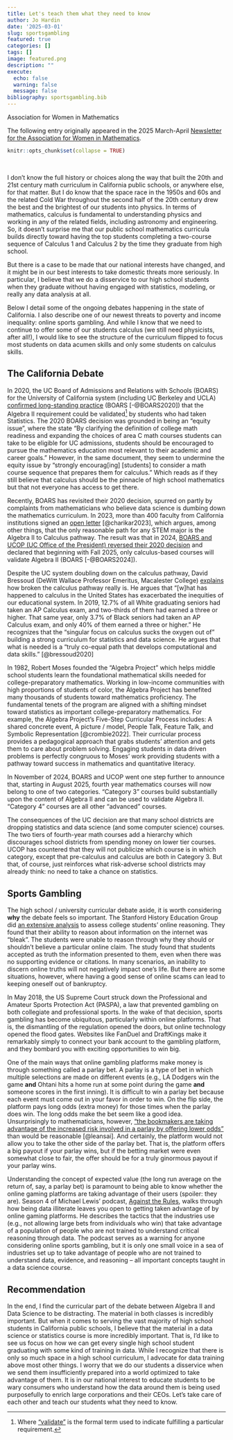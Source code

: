 ```yaml
---
title: Let's teach them what they need to know
author: Jo Hardin
date: '2025-03-01'
slug: sportsgambling
featured: true
categories: []
tags: []
image: featured.png
description: ""
execute:
  echo: false
  warning: false
  message: false
bibliography: sportsgambling.bib
---
```




:::{.blog}
::::{.blog-header}
Association for Women in Mathematics
::::

::::{.blog-container}

The following entry originally appeared in the 2025 March-April <a href = "https://awm-math.org/publications/newsletter/" target = "_blank">Newsletter for the Association for Women in Mathematics</a>.

::::
:::
 
<!-- image source: https://commons.wikimedia.org/wiki/File:Sports_and_games.svg -->

```r
knitr::opts_chunk$set(collapse = TRUE)
```

<br/>


I don't know the full history or choices along the way that built the 20th and 21st century math curriculum in California public schools, or anywhere else, for that matter.  But I do know that the space race in the 1950s and 60s and the related Cold War throughout the second half of the 20th century drew the best and the brightest of our students into physics.  In terms of mathematics, calculus is fundamental to understanding physics and working in any of the related fields, including astronomy and engineering. So, it doesn't surprise me that our public school mathematics curricula builds directly toward having the top students completing a two-course sequence of Calculus 1 and Calculus 2 by the time they graduate from high school.

But there is a case to be made that our national interests have changed, and it might be in our best interests to take domestic threats more seriously. In particular, I believe that we do a disservice to our high school students when they graduate without having engaged with statistics, modeling, or really any data analysis at all.  

Below I detail some of the ongoing debates happening in the state of California. I also describe one of our newest threats to poverty and income inequality: online sports gambling.  And while I know that we need to continue to offer some of our students calculus (we still need physicists, after all!), I would like to see the structure of the curriculum flipped to focus most students on data acumen skills and only some students on calculus skills.


## The California Debate

In 2020, the UC Board of Admissions and Relations with Schools (BOARS) for the University of California system (including UC Berkeley and UCLA) <a href = "https://senate.universityofcalifornia.edu/_files/committees/boars/documents/statement-on-mathematics-preparation-for-uc.pdf" target = "_blank">confirmed long-standing practice</a> (BOARS [-@BOARS2020]) that the Algebra II requirement could be validated^[Where <a href = "https://admission.universityofcalifornia.edu/counselors/_files/documents/quick-reference-guide-to-uc-admissions.pdf" target = "_blank">"validate"</a> is the formal term used to indicate fulfilling a particular requirement.] by students who had taken Statistics. The 2020 BOARS decision was grounded in being an "equity issue", where the state "By clarifying the definition of college math readiness and expanding the choices of area C math courses students can take to be eligible for UC admissions, students should be encouraged to pursue the mathematics education most relevant to their academic and career goals."  However, in the same document, they seem to undermine the equity issue by "strongly encourag[ing] [students] to consider a math course sequence that prepares them for calculus."  Which reads as if they still believe that calculus should be the pinnacle of high school mathematics but that not everyone has access to get there.

Recently, BOARS has revisited their 2020 decision, spurred on partly by complaints from mathematicians who believe data science is dumbing down the mathematics curriculum.  In 2023, more than 400 faculty from California institutions signed an <a href = "https://sites.google.com/view/mathindatamatters/home" target = "_blank">open letter</a> [@charikar2023], which argues, among other things, that the only reasonable path for any STEM major is the Algebra II to Calculus pathway.  The result was that in 2024, <a href = "https://senate.universityofcalifornia.edu/_files/committees/boars/documents/boarsacwphase1report-20240221.pdf" target = "_blank">BOARS and UCOP (UC Office of the President) reversed their 2020 decision</a> and declared that beginning with Fall 2025, only calculus-based courses will validate Algebra II (BOARS [-@BOARS2024]).  

Despite the UC system doubling down on the calculus pathway, David Bressoud (DeWitt Wallace Professor Emeritus, Macalester College) <a href = "https://www.mathvalues.org/masterblog/launchings20201001" target = "_blank">explains</a> how broken the calculus pathway really is. He argues that "[w]hat has happened to calculus in the United States has exacerbated the inequities of our educational system. In 2019, 12.7% of all White graduating seniors had taken an AP Calculus exam, and two-thirds of them had earned a three or higher. That same year, only 3.7% of Black seniors had taken an AP Calculus exam, and only 40% of them earned a three or higher." He recognizes that the "singular focus on calculus sucks the oxygen out of" building a strong curriculum for statistics and data science.  He argues that what is needed is a "truly co-equal path that develops computational and data skills." [@bressoud2020]

In 1982, Robert Moses founded the "Algebra Project" which helps middle school students learn the foundational mathematical skills needed for college-preparatory mathematics. Working in low-income communities with high proportions of students of color, the Algebra Project has benefited many thousands of students toward mathematics proficiency. The fundamental tenets of the program are aligned with a shifting mindset toward statistics as important college-preparatory mathematics. For example, the Algebra Project's Five-Step Curricular Process includes: A shared concrete event, A picture / model, People Talk, Feature Talk, and Symbolic Representation [@crombie2022]. Their curricular process provides a pedagogical approach that grabs students' attention and gets them to care about problem solving. Engaging students in data driven problems is perfectly congruous to Moses' work providing students with a pathway toward success in mathematics and quantitative literacy. 


In November of 2024, BOARS and UCOP went one step further to announce that, starting in August 2025, fourth year mathematics courses will now belong to one of two categories. "Category 3" courses build substantially upon the content of Algebra II and can be used to validate Algebra II. "Category 4" courses are all other "advanced" courses.  

<!--
**need a full reference:** https://hs-articulation.ucop.edu/guide/a-g-subject-requirements/c-mathematics/-->

The consequences of the UC decision are that many school districts are dropping statistics and data science (and some computer science) courses. The two tiers of fourth-year math courses add a hierarchy which discourages school districts from spending money on lower tier courses. UCOP has countered that they will not publicize which course is in which category, except that pre-calculus and calculus are both in Category 3. But that, of course, just reinforces what risk-adverse school districts may already think: no need to take a chance on statistics. 


## Sports Gambling

The high school / university curricular debate aside, it is worth considering **why** the debate feels so important. The Stanford History Education Group did <a href = "https://stacks.stanford.edu/file/druid:fv751yt5934/SHEG%20Evaluating%20Information%20Online.pdf" target = "_blank">an extensive analysis</a> to assess college students' online reasoning.  They found that their ability to reason about information on the internet was "bleak". The students were unable to reason through why they should or shouldn't believe a particular online claim.  The study found that students accepted as truth the information presented to them, even when there was no supporting evidence or citations. In many scenarios, an inability to discern online truths will not negatively impact one's life.  But there are some situations, however, where having a good sense of online scams can lead to keeping oneself out of bankruptcy.  

In May 2018, the US Supreme Court struck down the Professional and Amateur Sports Protection Act (PASPA), a law that prevented gambling on both collegiate and professional sports. In the wake of that decision, sports gambling has become ubiquitous, particularly within online platforms. That is, the dismantling of the regulation opened the doors, but online technology opened the flood gates. Websites like FanDuel and DraftKings make it remarkably simply to connect your bank account to the gambling platform, and they bombard you with exciting opportunities to win big. 

One of the main ways that online gambling platforms make money is through something called a parlay bet. A parlay is a type of bet in which multiple selections are made on different events (e.g., LA Dodgers win the game **and** Ohtani hits a home run at some point during the game **and** someone scores in the first inning). It is difficult to win a parlay bet because each event must come out in your favor in order to win. On the flip side, the platform pays long odds (extra money) for those times when the parlay does win.  The long odds make the bet seem like a good idea.  Unsurprisingly to mathematicians, however, <a href = "https://leans.ai/betting/how-to/are-parlays-worth-it/" target = "_blank">"the bookmakers are taking advantage of the increased risk involved in a parlay by offering lower odds"</a> than would be reasonable [@leansai].  And certainly, the platform would not allow you to take the other side of the parlay bet. That is, the platform offers a big payout if your parlay wins, but if the betting market were even somewhat close to fair, the offer should be for a truly ginormous payout if your parlay wins.

Understanding the concept of expected value (the long run average on the return of, say, a parlay bet) is paramount to being able to know whether the online gaming platforms are taking advantage of their users (spoiler: they are).  Season 4 of Michael Lewis' podcast, <a href = "https://www.pushkin.fm/podcasts/against-the-rules" target = "_blank">Against the Rules</a>, walks through how being data illiterate leaves you open to getting taken advantage of by online gaming platforms. He describes the tactics that the industries use (e.g., not allowing large bets from individuals who win) that take advantage of a population of people who are not trained to understand critical reasoning through data. The podcast serves as a warning for anyone considering online sports gambling, but it is only one small voice in a sea of industries set up to take advantage of people who are not trained to understand data, evidence, and reasoning -- all important concepts taught in a data science course.

## Recommendation

In the end, I find the curricular part of the debate between Algebra II and Data Science to be distracting. The material in both classes is incredibly important. But when it comes to serving the vast majority of high school students in California public schools, I believe that the material in a data science or statistics course is more incredibly important. That is, I'd like to see us focus on how we can get every single high school student graduating with some kind of training in data. While I recognize that there is only so much space in a high school curriculum, I advocate for data training above most other things.  I worry that we do our students a disservice when we send them insufficiently prepared into a world optimized to take advantage of them. It is in our national interest to educate students to be wary consumers who understand how the data around them is being used purposefully to enrich large corporations and their CEOs. Let's take care of each other and teach our students what they need to know.




